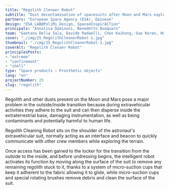 ```yaml
---
title: "Regolith Clenaer Robot"
subtitle: "Dust decontamination of spacesuits after Moon and Mars exploratory missions with an intelligent robot."
partners: "European Space Agency (ESA), Dainese"
design: "ESA_LAB@PoliMi_Design, Space4InspirACTion"
principals: "Annalisa Dominoni, Benedetto Quaquaro"
team: "Gaetana Della Sala, Davide Radaelli, Chen Kaihong, Gao Keren, Hua Yanwen, Shan Pengcheng, Zheng Anqi"
cover: "./img/25_RegolithCleanerRobot-1.jpg"
thumbnail: "./img/25_RegolithCleanerRobot-1.jpg"
coverAlt: "Regolith Clenaer Robot"
principlesPosts: 
- "extreme"
- "confinement"
- "shell"
type: "Space products — Prosthetic objects"
lang: "en"
projectNumber: 25
slug: "regolith"
---
```


Regolith and other dusts present on the Moon and Mars pose a major problem in the outside/inside transition because during extravehicular activities they adhere to the suit and can then disperse inside the extraterrestrial base, damaging instrumentation, as well as being contaminants and potentially harmful to human life.

Regolith Cleaning Robot sits on the shoulder of the astronaut's extravehicular suit, normally acting as an interface and beacon to quickly communicate with other crew members while exploring the terrain.

Once access has been gained to the locker for the transition from the outside to the inside, and before undressing begins, the intelligent robot activates its function by moving along the surface of the suit to remove any remaining regolith stuck to it, thanks to a system of micro-suction cups that keep it adherent to the fabric allowing it to glide, while micro-suction cups and special rotating brushes remove debris and clean the surface of the suit.